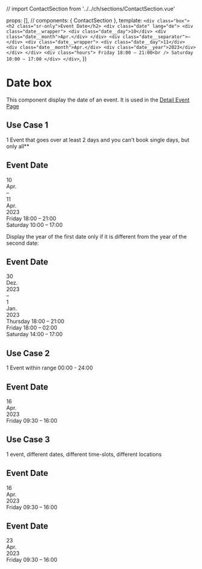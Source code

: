 // import ContactSection from '../../ch/sections/ContactSection.vue'

<Meta title="Sections/Content/Date Box" />

  props: [],
  // components: { ContactSection },
  template: `
    <div class="box">
      <h2 class="sr-only">Event Date</h2>
      <div class="date" lang="de">
        <div class="date__wrapper">
          <div class="date__day">10</div>
          <div class="date__month">Apr.</div>
        </div>
        <div class="date__separator">–</div>
        <div class="date__wrapper">
          <div class="date__day">11</div>
          <div class="date__month">Apr.</div>
          <div class="date__year">2023</div>
        </div>
      </div>
      <div class="hours">
        Friday 18:00 – 21:00<br />
        Saturday 10:00 – 17:00
      </div>
    </div>
  `,
})

# Date box

This component display the date of an event. It is used in the <a href="?path=/docs/pages-detail-page-event--example">Detail Event Page</a>

## Use Case 1
1 Event that goes over at least 2 days and you can't book single days, but only all**

<Canvas>
  <div class="box">
    <h2 class="sr-only">Event Date</h2>
    <div class="date" lang="de">
      <div class="date__wrapper">
        <div class="date__day">10</div>
        <div class="date__month">Apr.</div>
      </div>
      <div class="date__separator">–</div>
      <div class="date__wrapper">
        <div class="date__day">11</div>
        <div class="date__month">Apr.</div>
        <div class="date__year">2023</div>
      </div>
    </div>
    <div class="hours">
      Friday 18:00 – 21:00<br />
      Saturday 10:00 – 17:00
    </div>
  </div>
</Canvas>

Display the year of the first date only if it is different from the year of the second date:

<Canvas>
  <div class="box">
    <h2 class="sr-only">Event Date</h2>
    <div class="date" lang="de">
      <div class="date__wrapper">
        <div class="date__day">30</div>
        <div class="date__month">Dez.</div>
        <div class="date__year">2023</div>
      </div>
      <div class="date__separator">–</div>
      <div class="date__wrapper">
        <div class="date__day">1</div>
        <div class="date__month">Jan.</div>
        <div class="date__year">2023</div>
      </div>
    </div>
    <div class="hours">
      Thursday 18:00 – 21:00<br />
      Friday 18:00 – 02:00<br />
      Saturday 14:00 – 17:00
    </div>
  </div>
</Canvas>

## Use Case 2
1 Event within range 00:00 - 24:00

<Canvas>
  <div class="box">
    <h2 class="sr-only">Event Date</h2>
    <div class="date" lang="de">
      <div class="date__wrapper">
        <div class="date__day">16</div>
        <div class="date__month">Apr.</div>
        <div class="date__year">2023</div>
      </div>
    </div>
    <div class="hours">
      Friday 09:30 – 16:00
    </div>
  </div>
</Canvas>

## Use Case 3
1 event, different dates, different time-slots, different locations

<Canvas>
  <div class="box">
    <h2 class="sr-only">Event Date</h2>
    <div class="date" lang="de">
      <div class="date__wrapper">
        <div class="date__day">16</div>
        <div class="date__month">Apr.</div>
        <div class="date__year">2023</div>
      </div>
    </div>
    <div class="hours">
      Friday 09:30 – 16:00
    </div>
  </div>
</Canvas>

<Canvas>
  <div class="box">
    <h2 class="sr-only">Event Date</h2>
    <div class="date" lang="de">
      <div class="date__wrapper">
        <div class="date__day">23</div>
        <div class="date__month">Apr.</div>
        <div class="date__year">2023</div>
      </div>
    </div>
    <div class="hours">
      Friday 09:30 – 16:00
    </div>
  </div>
</Canvas>

